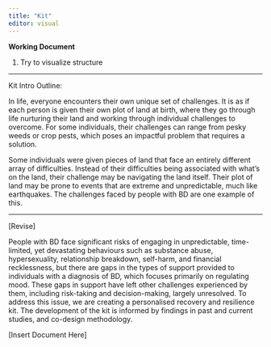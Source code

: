```yaml
---
title: "Kit"
editor: visual
---
```


**Working Document**

1.  Try to visualize structure

------------------------------------------------------------------------

Kit Intro Outline:

In life, everyone encounters their own unique set of challenges. It is as if each person is given their own plot of land at birth, where they go through life nurturing their land and working through individual challenges to overcome. For some individuals, their challenges can range from pesky weeds or crop pests, which poses an impactful problem that requires a solution.

Some individuals were given pieces of land that face an entirely different array of difficulties. Instead of their difficulties being associated with what's on the land, their challenge may be navigating the land itself. Their plot of land may be prone to events that are extreme and unpredictable, much like earthquakes. The challenges faced by people with BD are one example of this.

------------------------------------------------------------------------

\[Revise\]

People with BD face significant risks of engaging in unpredictable, time-limited, yet devastating behaviours such as substance abuse, hypersexuality, relationship breakdown, self-harm, and financial recklessness, but there are gaps in the types of support provided to individuals with a diagnosis of BD, which focuses primarily on regulating mood. These gaps in support have left other challenges experienced by them, including risk-taking and decision-making, largely unresolved. To address this issue, we are creating a personalised recovery and resilience kit. The development of the kit is informed by findings in past and current studies, and co-design methodology.

\[Insert Document Here\]
